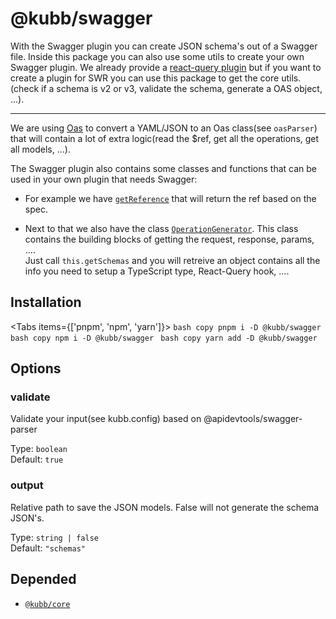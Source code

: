 
# @kubb/swagger

With the Swagger plugin you can create JSON schema's out of a Swagger file. 
Inside this package you can also use some utils to create your own Swagger plugin. 
We already provide a [react-query plugin](/docs/usage/swagger-react-query) but if you want to create a plugin for SWR you can use this package to get the core utils.(check if a schema is v2 or v3, validate the schema, generate a OAS object, ...).

<hr/>

We are using [Oas](https://github.com/readmeio/oas) to convert a YAML/JSON to an Oas class(see `oasParser`) that will contain a lot of extra logic(read the $ref, get all the operations, get all models, ...).

The Swagger plugin also contains some classes and functions that can be used in your own plugin that needs Swagger:
- For example we have [`getReference`](https://github.com/kubb-project/kubb/blob/main/packages/swagger/src/utils/getReference.ts
) that will return the ref based on the spec. 

- Next to that we also have the class [`OperationGenerator`](https://github.com/kubb-project/kubb/blob/main/packages/swagger/src/generators/OperationGenerator.ts
). This class contains the building blocks of getting the request, response, params, .... 
<br/>Just call `this.getSchemas` and you will retreive an object contains all the info you need to setup a TypeScript type, React-Query hook, ....

## Installation

<Tabs items={['pnpm', 'npm', 'yarn']}>
  <Tab>
    ```bash copy
    pnpm i -D @kubb/swagger
    ```
  </Tab>
    <Tab>
    ```bash copy
    npm i -D @kubb/swagger
    ```
  </Tab>
    <Tab>
    ```bash copy
    yarn add -D @kubb/swagger
    ```
  </Tab>
</Tabs>


## Options
### validate
Validate your input(see kubb.config) based on @apidevtools/swagger-parser

Type: `boolean` <br/>
Default: `true`


### output
Relative path to save the JSON models.
False will not generate the schema JSON's.

Type: `string | false` <br/>
Default: `"schemas"`


## Depended

- [`@kubb/core`](/docs/usage/core)